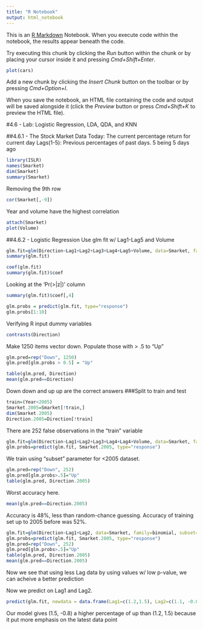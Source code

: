 ```yaml
---
title: "R Notebook"
output: html_notebook
---
```


This is an [R Markdown](http://rmarkdown.rstudio.com) Notebook. When you execute code within the notebook, the results appear beneath the code. 

Try executing this chunk by clicking the *Run* button within the chunk or by placing your cursor inside it and pressing *Cmd+Shift+Enter*. 

```r
plot(cars)
```

Add a new chunk by clicking the *Insert Chunk* button on the toolbar or by pressing *Cmd+Option+I*.

When you save the notebook, an HTML file containing the code and output will be saved alongside it (click the *Preview* button or press *Cmd+Shift+K* to preview the HTML file).

#4.6 - Lab: Logistic Regression, LDA, QDA, and KNN

##4.6.1 - The Stock Market Data
Today: The current percentage return for current day
Lags(1-5): Previous percentages of past days. 5 being 5 days ago
```r
library(ISLR)
names(Smarket)
dim(Smarket)
summary(Smarket)
```
Removing the 9th row
```r
cor(Smarket[,-9])
```
Year and volume have the highest correlation
```r
attach(Smarket)
plot(Volume)
```
##4.6.2 - Logistic Regression
Use glm fit w/ Lag1-Lag5 and Volume
```r
glm.fit=glm(Direction~Lag1+Lag2+Lag3+Lag4+Lag5+Volume, data=Smarket, family=binomial)
summary(glm.fit)
```
```r
coef(glm.fit)
summary(glm.fit)$coef
```
Looking at the 'Pr(>|z|)' column
```r
summary(glm.fit)$coef[,4]
```
```r
glm.probs = predict(glm.fit, type="response")
glm.probs[1:10]
```
Verifying R input dummy variables
```r
contrasts(Direction)
```
Make 1250 items vector down. Populate those with > .5 to "Up"
```r
glm.pred=rep("Down", 1250)
glm.pred[glm.probs > 0.5] = "Up"
```

```r
table(glm.pred, Direction)
mean(glm.pred==Direction)
```
Down down and up up are the correct answers
###Split to train and test
```r
train=(Year<2005)
Smarket.2005=Smarket[!train,]
dim(Smarket.2005)
Direction.2005=Direction[!train]
```
There are 252 false observations in the "train" variable
```r
glm.fit=glm(Direction~Lag1+Lag2+Lag3+Lag4+Lag4+Volume, data=Smarket, family=binomial, subset=train)
glm.probs=predict(glm.fit, Smarket.2005, type="response")
```
We train using "subset" parameter for <2005 dataset. 
```r
glm.pred=rep("Down", 252)
glm.pred[glm.probs>.5]="Up"
table(glm.pred, Direction.2005)
```
Worst accuracy here.
```r
mean(glm.pred==Direction.2005)
```
Accuracy is 48%, less than random-chance guessing. Accuracy of training set up to 2005 before was 52%.
```r
glm.fit=glm(Direction~Lag1+Lag2, data=Smarket, family=binomial, subset=train)
glm.probs=predict(glm.fit, Smarket.2005, type="response")
glm.pred=rep("Down", 252)
glm.pred[glm.probs>.5]="Up"
table(glm.pred, Direction.2005)
mean(glm.pred==Direction.2005)
```
Now we see that using less Lag data by using values w/ low p-value, we can acheive a better prediction

Now we predict on Lag1 and Lag2.
```r
predict(glm.fit, newdata = data.frame(Lag1=c(1.2,1.5), Lag2=c(1.1, -0.8)), type="response")
```
Our model gives (1.5, -0.8) a higher percentage of up than (1.2, 1.5) because it put more emphasis on the latest data point
